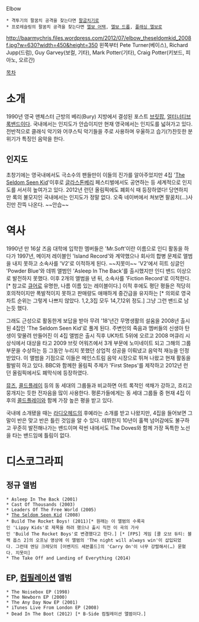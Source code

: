 Elbow

 * 격투기의 팔꿈치 공격을 찾는다면 [[팔굽치기]]로
 * 프로레슬링의 팔꿈치 공격을 찾는다면 [[엘보 어택]], [[엘보 드롭]], [[플래싱 엘보]]로

http://baarmychris.files.wordpress.com/2012/07/elbow_theseldomkid_2008f.jpg?w=630?width=450&height=350 
왼쪽부터 Pete Turner(베이스), Richard Jupp(드럼), Guy Garvey(보컬, 기타), Mark Potter(기타), Craig Potter(키보드, 피아노, 오르간) 

[[목차]]
= 소개 =
1990년 영국 맨체스터 근방의 베리(Bury) 지방에서 결성된 포스트 [[브릿팝]], [[얼터너티브 록]]밴드이다. 국내에서는 인지도가 안습이지만 현재 영국에서는 인지도를 넓혀가고 있다. 전반적으로 클래식 악기와 어쿠스틱 악기들을 주로 사용하며 우울하고 습기(?)찬듯한 분위기가 특징인 음악을 한다.
== 인지도 ==
초창기에는 영국내에서도 극소수의 팬들만이 이들의 진가를 알아주었지만 4집 '[[The Seldom Seen Kid]]'이후로 [[글라스톤베리]] 페스티벌에서도 공연하는 등 세계적으로 인지도를 서서히 높여가고 있다. 2012년 런던 올림픽에도 폐회식 때 등장하였다! 당연하지만 록의 불모지인 국내에서는 인지도가 정말 없다. 오죽 네이버에서 쳐보면 팔꿈치(...)사진만 잔뜩 나온다. ~~안습~~
= 역사 =
1990년 만 16살 즈음 대학에 입학한 멤버들은 'Mr.Soft'이란 이름으로 인디 활동을 하다가 1997년, 메이저 레이블인 'Island Record'와 계약했으나 회사의 합병 문제로 앨범을 내지 못하고 소속사를 'V2'로 이적하게 된다. ~~지못미~~ 'V2'에서 히트 싱글인 'Powder Blue'와 데뷔 앨범인 'Asleep In The Back'를 출시했지만 인디 밴드 이상으로 발전하지 못했다. 이후 2개의 앨범을 낸 뒤, 소속사를 'Fiction Record'로 이적한다. [* 참고로 [[큐어]]로 유명한, 나름 이름 있는 레이블이다.] 이적 후에도 평단 평들은 적당히 호의적이지만 폭발적이지 못하고 판매량도 애매하게 중간급을 유지하는 [* 의외로 영국 차트 순위는 그렇게 나쁘지 않았다. 1,2,3집 모두 14,7,12위 정도.] 그냥 그런 밴드로 남는듯 했다. 

그래도 근성으로 활동한게 보답을 받아 무려 '18'년간 무명생활의 설움을 2008년 출시된 4집인 'The Seldom Seen Kid'로 풀게 된다. 주변인의 죽음과 멤버들의 신생아 탄생이 맞물려 만들어진 이 4집 앨범은 출시 직후 UK차트 5위에 오르고 2008 머큐리 시상식에서 대상을 타고 2009 브릿 어워즈에서 3개 부문에 노미네이트 되고 그해의 그룹 부문을 수상하는 등 그동안 누리지 못했던 상업적 성공을 이뤄냈고 음악적 재능을 인정받았다. 이 앨범을 기점으로 이들은 메인스트림 음악 시장으로 뛰쳐 나왔고 현재 활동을 활발히 하고 있다. BBC와 함께한 올림픽 주제가 'First Steps'를 제작하고 2012년 런던 올림픽에서도 폐막식에 등장하였다.

[[뮤즈]], [[콜드플레이]] 등의 동 세대의 그룹들과 비교하면 아트 록적인 색채가 강하고, 흐리고 뭉개지는 듯한 전자음을 많이 사용한다. 평론가들에게는 동 세대 그룹들 중 현재 4집 이후의 [[콜드플레이]]와 함께 가장 높은 평을 받고 있다. 

국내에 소개됐을 때는 [[라디오헤드]]의 후예라는 소개를 받고 나왔지만, 4집을 들어보면 그 말이 반은 맞고 반은 틀린 것임을 알 수 있다. 데뷔한지 10년이 훌쩍 넘어감에도 불구하고 꾸준히 발전해나가는 밴드이며 락씬 내에서도 The Doves와 함께 가장 독특한 노선을 타는 밴드임에 틀림이 없다. 

= 디스코그라피 =
== 정규 앨범 ==
 * Asleep In The Back (2001)
 * Cast Of Thousands (2003)
 * Leaders Of The Free World (2005)
 * [[The Seldom Seen Kid]] (2008)
 * Build The Rocket Boys! (2011)[* 원래는 이 앨범의 수록곡인 'Lippy Kids'로 제목을 하려 했으나 출시 직전 이 곡의 가사인 'Build The Rocket Boys'로 변경했다고 한다.] [* [FPS] 게임 [콜 오브 듀티: 블랙 옵스 2]의 오프닝 영상에 이 앨범의 'The night will always win'이 삽입되었다. 그런데 엔딩 크레딧의 [어벤지드 세븐폴드]의 'Carry On'이 너무 강렬해서(…) 묻혔다. 지못미]
 * The Take Off and Landing of Everything (2014)
== EP, [[컴필레이션]] 앨범 ==
 * The Noisebox EP (1998)
 * The Newborn EP (2000)
 * The Any Day Now EP (2001)
 * iTunes Live From London EP (2008)
 * Dead In The Boot (2012) [* B-Side 컴필레이션 앨범이다.]
